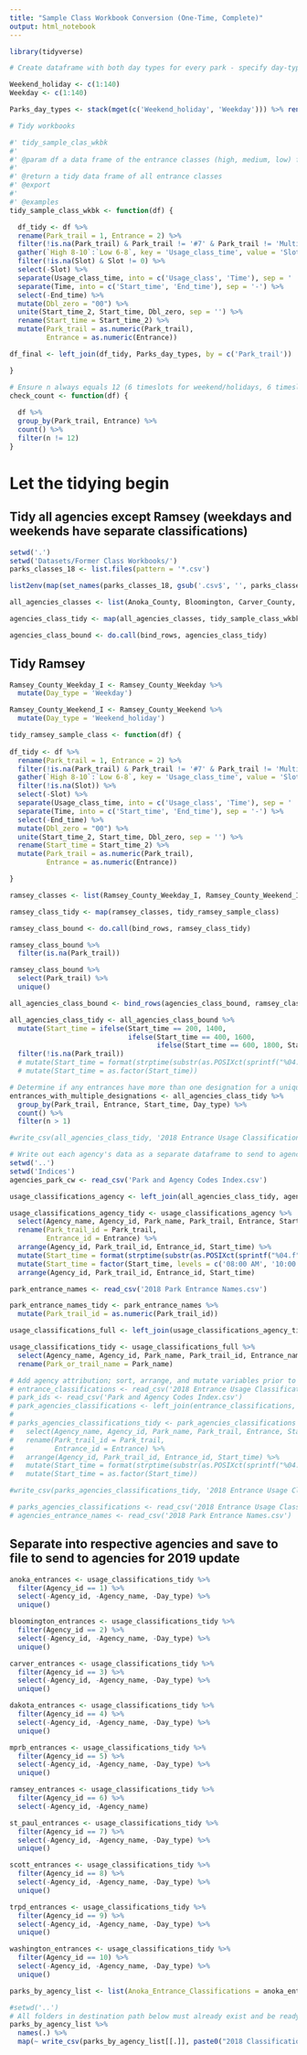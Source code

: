 ```yaml
---
title: "Sample Class Workbook Conversion (One-Time, Complete)"
output: html_notebook
---
```


```r
library(tidyverse)

# Create dataframe with both day types for every park - specify day-type for join

Weekend_holiday <- c(1:140)
Weekday <- c(1:140)

Parks_day_types <- stack(mget(c('Weekend_holiday', 'Weekday'))) %>% rename(Park_trail = values, Day_type = ind)

# Tidy workbooks

#' tidy_sample_clas_wkbk
#'
#' @param df a data frame of the entrance classes (high, medium, low) for all parks in a given agency
#'
#' @return a tidy data frame of all entrance classes
#' @export
#'
#' @examples
tidy_sample_class_wkbk <- function(df) {

  df_tidy <- df %>%
  rename(Park_trail = 1, Entrance = 2) %>%
  filter(!is.na(Park_trail) & Park_trail != '#7' & Park_trail != 'Multipliers' & Park_trail != 'Trail:' & Park_trail != 'Park:' & Park_trail != 'Entrance #' & Entrance != 'Entrance #' & !is.na(Entrance) & Entrance!= 'new in 2017' & Entrance != 'LAW' & Entrance != 'BAY') %>%
  gather(`High 8-10`:`Low 6-8`, key = 'Usage_class_time', value = 'Slot') %>%
  filter(!is.na(Slot) & Slot != 0) %>%
  select(-Slot) %>%
  separate(Usage_class_time, into = c('Usage_class', 'Time'), sep = ' ') %>%
  separate(Time, into = c('Start_time', 'End_time'), sep = '-') %>%
  select(-End_time) %>%
  mutate(Dbl_zero = "00") %>%
  unite(Start_time_2, Start_time, Dbl_zero, sep = '') %>%
  rename(Start_time = Start_time_2) %>%
  mutate(Park_trail = as.numeric(Park_trail),
         Entrance = as.numeric(Entrance))

df_final <- left_join(df_tidy, Parks_day_types, by = c('Park_trail'))

}

# Ensure n always equals 12 (6 timeslots for weekend/holidays, 6 timeslots for weekdays)
check_count <- function(df) {
  
  df %>%
  group_by(Park_trail, Entrance) %>%
  count() %>%
  filter(n != 12)
}

```

# Let the tidying begin

## Tidy all agencies except Ramsey (weekdays and weekends have separate classifications)

```r
setwd('.')
setwd('Datasets/Former Class Workbooks/')
parks_classes_18 <- list.files(pattern = '*.csv')

list2env(map(set_names(parks_classes_18, gsub('.csv$', '', parks_classes_18)), read_csv), envir = .GlobalEnv)

all_agencies_classes <- list(Anoka_County, Bloomington, Carver_County, Dakota_County, Minneapolis_Park_and_Recreation_Board, Saint_Paul, Scott_County, Three_Rivers_Park_District, Washington_County)

agencies_class_tidy <- map(all_agencies_classes, tidy_sample_class_wkbk)

agencies_class_bound <- do.call(bind_rows, agencies_class_tidy)

```

## Tidy Ramsey

```r

Ramsey_County_Weekday_I <- Ramsey_County_Weekday %>%
  mutate(Day_type = 'Weekday')

Ramsey_County_Weekend_I <- Ramsey_County_Weekend %>%
  mutate(Day_type = 'Weekend_holiday')

tidy_ramsey_sample_class <- function(df) {
  
df_tidy <- df %>%
  rename(Park_trail = 1, Entrance = 2) %>%
  filter(!is.na(Park_trail) & Park_trail != '#7' & Park_trail != 'Multipliers' & Park_trail != 'Trail:' & Park_trail != 'Park:' & Park_trail != 'Entrance #' & Entrance != 'Entrance #' & !is.na(Entrance) & Entrance!= 'new in 2017' & Entrance != 'LAW' & Entrance != 'BAY') %>%
  gather(`High 8-10`:`Low 6-8`, key = 'Usage_class_time', value = 'Slot') %>%
  filter(!is.na(Slot)) %>%
  select(-Slot) %>%
  separate(Usage_class_time, into = c('Usage_class', 'Time'), sep = ' ') %>%
  separate(Time, into = c('Start_time', 'End_time'), sep = '-') %>%
  select(-End_time) %>%
  mutate(Dbl_zero = "00") %>%
  unite(Start_time_2, Start_time, Dbl_zero, sep = '') %>%
  rename(Start_time = Start_time_2) %>%
  mutate(Park_trail = as.numeric(Park_trail),
         Entrance = as.numeric(Entrance))

}

ramsey_classes <- list(Ramsey_County_Weekday_I, Ramsey_County_Weekend_I)

ramsey_class_tidy <- map(ramsey_classes, tidy_ramsey_sample_class)

ramsey_class_bound <- do.call(bind_rows, ramsey_class_tidy)

ramsey_class_bound %>%
  filter(is.na(Park_trail))

ramsey_class_bound %>%
  select(Park_trail) %>%
  unique()

```

```r

all_agencies_class_bound <- bind_rows(agencies_class_bound, ramsey_class_bound)

all_agencies_class_tidy <- all_agencies_class_bound %>%
  mutate(Start_time = ifelse(Start_time == 200, 1400,
                             ifelse(Start_time == 400, 1600,
                                    ifelse(Start_time == 600, 1800, Start_time)))) %>%
  filter(!is.na(Park_trail))
  # mutate(Start_time = format(strptime(substr(as.POSIXct(sprintf("%04.f", as.numeric(Start_time)), format="%H%M"), 12, 16), '%H:%M'), '%I:%M %p')) %>%
  # mutate(Start_time = as.factor(Start_time))

# Determine if any entrances have more than one designation for a unique timeslot -> it's a mistake if they do!  Check sample class workbooks, entrance site descriptions, and syntaxes to determine correct designation
entrances_with_multiple_designations <- all_agencies_class_tidy %>%
  group_by(Park_trail, Entrance, Start_time, Day_type) %>%
  count() %>%
  filter(n > 1)

#write_csv(all_agencies_class_tidy, '2018 Entrance Usage Classification Index.csv')

```

```r
# Write out each agency's data as a separate dataframe to send to agencies for update; first, add agency attribute
setwd('..')
setwd('Indices')
agencies_park_cw <- read_csv('Park and Agency Codes Index.csv')

usage_classifications_agency <- left_join(all_agencies_class_tidy, agencies_park_cw, by = c('Park_trail' = 'Park_id'))

usage_classifications_agency_tidy <- usage_classifications_agency %>%
  select(Agency_name, Agency_id, Park_name, Park_trail, Entrance, Start_time, Day_type, Usage_class) %>%
  rename(Park_trail_id = Park_trail,
         Entrance_id = Entrance) %>%
  arrange(Agency_id, Park_trail_id, Entrance_id, Start_time) %>%
  mutate(Start_time = format(strptime(substr(as.POSIXct(sprintf("%04.f", as.numeric(Start_time)), format="%H%M"), 12, 16), '%H:%M'), '%I:%M %p')) %>%
  mutate(Start_time = factor(Start_time, levels = c('08:00 AM', '10:00 AM', '12:00 PM', '02:00 PM', '04:00 PM', '06:00 PM'))) %>%
  arrange(Agency_id, Park_trail_id, Entrance_id, Start_time)
```

```r
park_entrance_names <- read_csv('2018 Park Entrance Names.csv')

park_entrance_names_tidy <- park_entrance_names %>%
  mutate(Park_trail_id = as.numeric(Park_trail_id))

usage_classifications_full <- left_join(usage_classifications_agency_tidy, park_entrance_names_tidy, by = c('Agency_id', 'Park_trail_id', 'Entrance_id'))

usage_classifications_tidy <- usage_classifications_full %>%
  select(Agency_name, Agency_id, Park_name, Park_trail_id, Entrance_name, Entrance_id, everything()) %>%
  rename(Park_or_trail_name = Park_name)

```


```r
# Add agency attribution; sort, arrange, and mutate variables prior to writing out
# entrance_classifications <- read_csv('2018 Entrance Usage Classifications Index.csv')
# park_ids <- read_csv('Park and Agency Codes Index.csv')
# park_agencies_classifications <- left_join(entrance_classifications, park_ids, by = c('Park_trail' = 'Park_id'))
# 
# parks_agencies_classifications_tidy <- park_agencies_classifications %>%
#   select(Agency_name, Agency_id, Park_name, Park_trail, Entrance, Start_time, Day_type, Usage_class) %>%
#   rename(Park_trail_id = Park_trail,
#          Entrance_id = Entrance) %>%
#   arrange(Agency_id, Park_trail_id, Entrance_id, Start_time) %>%
#   mutate(Start_time = format(strptime(substr(as.POSIXct(sprintf("%04.f", as.numeric(Start_time)), format="%H%M"), 12, 16), '%H:%M'), '%I:%M %p')) %>%
#   mutate(Start_time = as.factor(Start_time))

#write_csv(parks_agencies_classifications_tidy, '2018 Entrance Usage Classifications with Agency Attribution Index.csv')

# parks_agencies_classifications <- read_csv('2018 Entrance Usage Classifications with Agency Attribution Index.csv')
# agencies_entrance_names <- read_csv('2018 Park Entrance Names.csv')

```

## Separate into respective agencies and save to file to send to agencies for 2019 update

```r
anoka_entrances <- usage_classifications_tidy %>%
  filter(Agency_id == 1) %>%
  select(-Agency_id, -Agency_name, -Day_type) %>%
  unique()

bloomington_entrances <- usage_classifications_tidy %>%
  filter(Agency_id == 2) %>%
  select(-Agency_id, -Agency_name, -Day_type) %>%
  unique()

carver_entrances <- usage_classifications_tidy %>%
  filter(Agency_id == 3) %>%
  select(-Agency_id, -Agency_name, -Day_type) %>%
  unique()

dakota_entrances <- usage_classifications_tidy %>%
  filter(Agency_id == 4) %>%
  select(-Agency_id, -Agency_name, -Day_type) %>%
  unique()

mprb_entrances <- usage_classifications_tidy %>%
  filter(Agency_id == 5) %>%
  select(-Agency_id, -Agency_name, -Day_type) %>%
  unique()

ramsey_entrances <- usage_classifications_tidy %>%
  filter(Agency_id == 6) %>%
  select(-Agency_id, -Agency_name)

st_paul_entrances <- usage_classifications_tidy %>%
  filter(Agency_id == 7) %>%
  select(-Agency_id, -Agency_name, -Day_type) %>%
  unique()

scott_entrances <- usage_classifications_tidy %>%
  filter(Agency_id == 8) %>%
  select(-Agency_id, -Agency_name, -Day_type) %>%
  unique()

trpd_entrances <- usage_classifications_tidy %>%
  filter(Agency_id == 9) %>%
  select(-Agency_id, -Agency_name, -Day_type) %>%
  unique()

washington_entrances <- usage_classifications_tidy %>%
  filter(Agency_id == 10) %>%
  select(-Agency_id, -Agency_name, -Day_type) %>%
  unique()
```

```r
parks_by_agency_list <- list(Anoka_Entrance_Classifications = anoka_entrances, Bloomington_Entrance_Classifications = bloomington_entrances, Carver_Entrance_Classifications = carver_entrances, Dakota_Entrance_Classifications = dakota_entrances, MPRB_Entrance_Classifications = mprb_entrances, Ramsey_Entrance_Classifications = ramsey_entrances, St_Paul_Entrance_Classifications = st_paul_entrances, Scott_Entrance_Classifications = scott_entrances, TRPD_Entrance_Classifications = trpd_entrances, Washington_Entrance_Classifications = washington_entrances)
```

```r
#setwd('..')
# All folders in destination path below must already exist and be ready for population
parks_by_agency_list %>%
  names(.) %>%
  map(~ write_csv(parks_by_agency_list[[.]], paste0("2018 Classifications to Send for 2019 Update with Entrance Names/", ., ".csv")))

```







